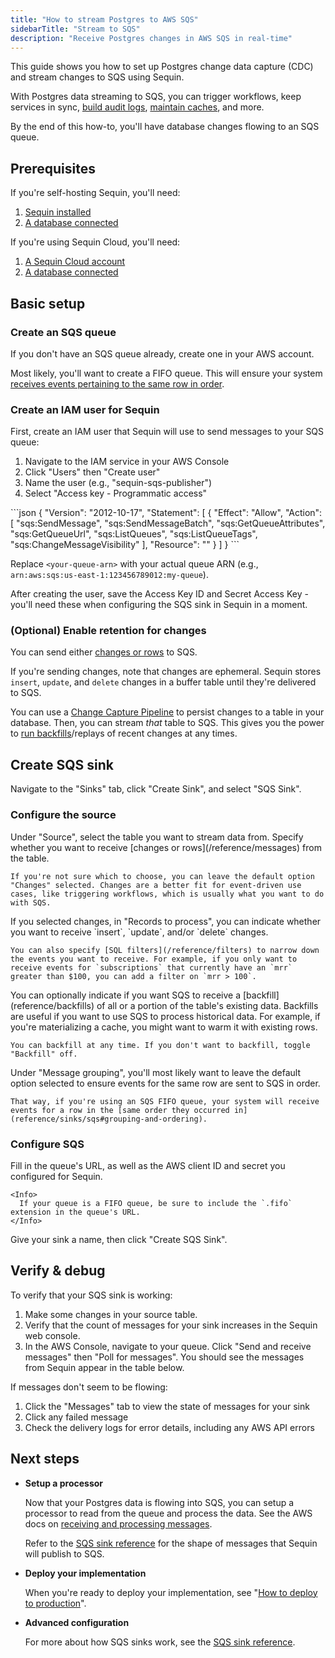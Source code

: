 ```yaml
---
title: "How to stream Postgres to AWS SQS"
sidebarTitle: "Stream to SQS"
description: "Receive Postgres changes in AWS SQS in real-time"
---
```


This guide shows you how to set up Postgres change data capture (CDC) and stream changes to SQS using Sequin.

With Postgres data streaming to SQS, you can trigger workflows, keep services in sync, [build audit logs](/how-to/create-audit-logs), [maintain caches](/how-to/maintain-caches), and more.

By the end of this how-to, you'll have database changes flowing to an SQS queue.

## Prerequisites

If you're self-hosting Sequin, you'll need:

1. [Sequin installed](/quickstart/webhooks)
2. [A database connected](/how-to/connect-postgres)

If you're using Sequin Cloud, you'll need:

1. [A Sequin Cloud account](https://console.sequinstream.com)
2. [A database connected](/how-to/connect-postgres)

## Basic setup

### Create an SQS queue

If you don't have an SQS queue already, create one in your AWS account.

Most likely, you'll want to create a FIFO queue. This will ensure your system [receives events pertaining to the same row in order](/reference/sinks/sqs#grouping-and-ordering).

### Create an IAM user for Sequin

First, create an IAM user that Sequin will use to send messages to your SQS queue:

1. Navigate to the IAM service in your AWS Console
2. Click "Users" then "Create user"
3. Name the user (e.g., "sequin-sqs-publisher")
4. Select "Access key - Programmatic access"

<Accordion title="Required IAM Policy">
  ```json
  {
    "Version": "2012-10-17",
    "Statement": [
      {
        "Effect": "Allow",
        "Action": [
          "sqs:SendMessage",
          "sqs:SendMessageBatch",
          "sqs:GetQueueAttributes",
          "sqs:GetQueueUrl",
          "sqs:ListQueues",
          "sqs:ListQueueTags",
          "sqs:ChangeMessageVisibility"
        ],
        "Resource": "<your-queue-arn>"
      }
    ]
  }
  ```
</Accordion>

Replace `<your-queue-arn>` with your actual queue ARN (e.g., `arn:aws:sqs:us-east-1:123456789012:my-queue`).

After creating the user, save the Access Key ID and Secret Access Key - you'll need these when configuring the SQS sink in Sequin in a moment.

### (Optional) Enable retention for changes

You can send either [changes or rows](/reference/messages) to SQS.

If you're sending changes, note that changes are ephemeral. Sequin stores `insert`, `update`, and `delete` changes in a buffer table until they're delivered to SQS.

You can use a [Change Capture Pipeline](/reference/change-capture-pipelines) to persist changes to a table in your database. Then, you can stream _that_ table to SQS. This gives you the power to [run backfills](/reference/backfills)/replays of recent changes at any times.

## Create SQS sink

Navigate to the "Sinks" tab, click "Create Sink", and select "SQS Sink".

### Configure the source

<Steps>
  <Step title="Select source table">
    Under "Source", select the table you want to stream data from.
  </Step>

  <Step title="Choose message type">
    Specify whether you want to receive [changes or rows](/reference/messages) from the table.

    If you're not sure which to choose, you can leave the default option "Changes" selected. Changes are a better fit for event-driven use cases, like triggering workflows, which is usually what you want to do with SQS.
  </Step>

  <Step title="Specify filters">
    If you selected changes, in "Records to process", you can indicate whether you want to receive `insert`, `update`, and/or `delete` changes.

    You can also specify [SQL filters](/reference/filters) to narrow down the events you want to receive. For example, if you only want to receive events for `subscriptions` that currently have an `mrr` greater than $100, you can add a filter on `mrr > 100`.
  </Step>

  <Step title="Specify backfill">
    You can optionally indicate if you want SQS to receive a [backfill](reference/backfills) of all or a portion of the table's existing data. Backfills are useful if you want to use SQS to process historical data. For example, if you're materializing a cache, you might want to warm it with existing rows.

    You can backfill at any time. If you don't want to backfill, toggle "Backfill" off.
  </Step>

  <Step title="Specify message grouping">
    Under "Message grouping", you'll most likely want to leave the default option selected to ensure events for the same row are sent to SQS in order.

    That way, if you're using an SQS FIFO queue, your system will receive events for a row in the [same order they occurred in](reference/sinks/sqs#grouping-and-ordering).
  </Step>

</Steps>

### Configure SQS

<Steps>
  <Step title="Enter queue details">
    Fill in the queue's URL, as well as the AWS client ID and secret you configured for Sequin.

    <Info>
      If your queue is a FIFO queue, be sure to include the `.fifo` extension in the queue's URL.
    </Info>
  </Step>

  <Step title="Create the sink">
    Give your sink a name, then click "Create SQS Sink".
  </Step>
</Steps>

## Verify & debug

To verify that your SQS sink is working:

1. Make some changes in your source table.
2. Verify that the count of messages for your sink increases in the Sequin web console.
3. In the AWS Console, navigate to your queue. Click "Send and receive messages" then "Poll for messages". You should see the messages from Sequin appear in the table below.

If messages don't seem to be flowing:

1. Click the "Messages" tab to view the state of messages for your sink
2. Click any failed message
3. Check the delivery logs for error details, including any AWS API errors

## Next steps

- **Setup a processor**

   Now that your Postgres data is flowing into SQS, you can setup a processor to read from the queue and process the data. See the AWS docs on [receiving and processing messages](https://docs.aws.amazon.com/AWSSimpleQueueService/latest/SQSDeveloperGuide/sqs-getting-started.html#step-receive-delete-message).
   
   Refer to the [SQS sink reference](/reference/sinks/sqs) for the shape of messages that Sequin will publish to SQS.

- **Deploy your implementation**

   When you're ready to deploy your implementation, see "[How to deploy to production](/how-to/deploy-to-production)".

- **Advanced configuration**

   For more about how SQS sinks work, see the [SQS sink reference](/reference/sinks/sqs).

